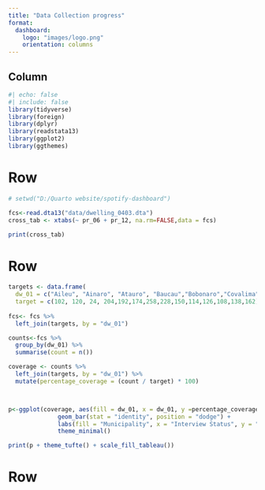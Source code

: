 ```yaml
---
title: "Data Collection progress"
format:
  dashboard:
    logo: "images/logo.png"
    orientation: columns
---
```


## Column{width="100%"}

```r
#| echo: false
#| include: false
library(tidyverse)
library(foreign)
library(dplyr)
library(readstata13)
library(ggplot2)
library(ggthemes)
```

# Row {height="50%"} 
```r
# setwd("D:/Quarto website/spotify-dashboard")

fcs<-read.dta13("data/dwelling_0403.dta")
cross_tab <- xtabs(~ pr_06 + pr_12, na.rm=FALSE,data = fcs)

print(cross_tab)
```
# Row {height="70%"}
```r

targets <- data.frame(
  dw_01 = c("Aileu", "Ainaro", "Atauro", "Baucau","Bobonaro","Covalima","Dili", "Ermera","Lautém","Liquica", "Manatuto","Manufahi","Oecusse","Viqueque"),
  target = c(102, 120, 24, 204,192,174,258,228,150,114,126,108,138,162))
  
fcs<- fcs %>%
  left_join(targets, by = "dw_01")

counts<-fcs %>%
  group_by(dw_01) %>%
  summarise(count = n())

coverage <- counts %>%
  left_join(targets, by = "dw_01") %>%
  mutate(percentage_coverage = (count / target) * 100)



p<-ggplot(coverage, aes(fill = dw_01, x = dw_01, y =percentage_coverage)) +
              geom_bar(stat = "identity", position = "dodge") +
              labs(fill = "Municipality", x = "Interview Status", y = "Percentage Coverage") +
              theme_minimal()

print(p + theme_tufte() + scale_fill_tableau())
```

# Row {height="20%"}


